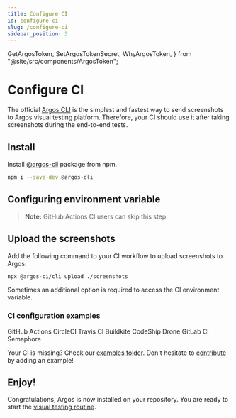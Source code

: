 ```yaml
---
title: Configure CI
id: configure-ci
slug: /configure-ci
sidebar_position: 3
---
```


  GetArgosToken,
  SetArgosTokenSecret,
  WhyArgosToken,
} from "@site/src/components/ArgosToken";

# Configure CI

The official [Argos CLI](/argos-cli) is the simplest and fastest way to send screenshots to Argos visual testing platform. Therefore, your CI should use it after taking screenshots during the end-to-end tests.

## Install

Install [@argos-cli](https://www.npmjs.com/package/@argos-ci/cli) package from npm.

```sh
npm i --save-dev @argos-cli
```

## Configuring environment variable

> **Note:** GitHub Actions CI users can skip this step.

<WhyArgosToken />
<GetArgosToken />
<SetArgosTokenSecret />

## Upload the screenshots

Add the following command to your CI workflow to upload screenshots to Argos:

```sh
npx @argos-ci/cli upload ./screenshots
```

Sometimes an additional option is required to access the CI environment variable.

### CI configuration examples

<Cards>
  <LinkCard to="/github-actions" image={githubLogo}>
    GitHub Actions
  </LinkCard>
  <LinkCard to="/circle-ci" image={circleCiLogo}>
    CircleCI
  </LinkCard>
  <LinkCard to="/travis-ci" image={travisLogo}>
    Travis CI
  </LinkCard>
  <LinkCard to="/buildkite" image={buildkiteLogo}>
    Buildkite
  </LinkCard>
  <LinkCard to="/codeship" image={codeshipLogo}>
    CodeShip
  </LinkCard>
  <LinkCard to="/drone-ci" image={droneLogo}>
    Drone
  </LinkCard>
  <LinkCard to="/gitlab-ci" image={gitlabLogo}>
    GitLab CI
  </LinkCard>
  <LinkCard to="/semaphore-ci" image={semaphoreLogo}>
    Semaphore
  </LinkCard>
</Cards>

Your CI is missing? Check our [examples folder](https://github.com/argos-ci/argos/tree/main/examples). Don't hesitate to [contribute](https://github.com/argos-ci/argos/blob/main/CONTRIBUTING.md) by adding an example!

## Enjoy!

Congratulations, Argos is now installed on your repository. You are ready to start the [visual testing routine](/visual-testing).
